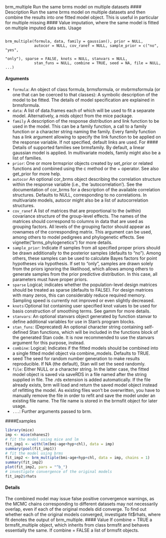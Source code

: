 
brm_multiple Run the same brms model on multiple datasets
#### Description 
Run the same brms model on multiple datasets and then combine the results into one fitted model
object. This is useful in particular for multiple missing #### Value imputation, where the same model is
fitted on multiple imputed data sets.
Usage
<pre><code>
brm_multiple(formula, data, family = gaussian(), prior = NULL,
             autocor = NULL, cov_ranef = NULL, sample_prior = c("no", "yes",
                                                                "only"), sparse = FALSE, knots = NULL, stanvars = NULL,
             stan_funs = NULL, combine = TRUE, seed = NA, file = NULL, ...)
</code></pre>
#### Arguments
* ``formula``: An object of class formula, brmsformula, or mvbrmsformula (or one that can be coerced to that classes): A symbolic description  of the model to be fitted.
The details of model specification are explained in brmsformula.
* ``data``: A list of data.frames each of which will be used to fit a separate model. Alternatively, a mids object from the mice package.
* `` family`` A description  of the response distribution and link function to be used in the model. This can be a family function, a call to a family function or a character
string naming the family. Every family function has a link argument allowing to specify the link function to be applied on the response variable. If not specified,
default links are used. For #### Details of supported families see brmsfamily. By default, a linear gaussian model is applied. In multivariate models, family might also be a list of families.
* ``prior``: One or more brmsprior objects created by set_prior or related functions and combined using the c method or the + operator. See also get_prior for more
help.
* ``autocor`` An optional cor_brms object describing the correlation structure within the response variable (i.e., the ’autocorrelation’). See the documentation of cor_brms
for a description  of the available correlation structures. Defaults to NULL, corresponding to no correlations. In multivariate models, autocor might also be a
list of autocorrelation structures.
* ``cov_ranef`` A list of matrices that are proportional to the (within) covariance structure of the group-level effects. The names of the matrices should correspond to columns in
data that are used as grouping factors. All levels of the grouping factor should appear as rownames of the corresponding matrix. This argument can be used,
among others to model pedigrees and phylogenetic effects. See vignette("brms_phylogenetics")
for more details.
* ``sample_prior``: Indicate if samples from all specified proper priors should be drawn additionally to the posterior samples (defaults to "no"). Among others, these samples can be
used to calculate Bayes factors for point hypotheses via hypothesis. If set to "only", samples are drawn solely from the priors ignoring the likelihood, which
allows among others to generate samples from the prior predictive distribution. In this case, all parameters must have proper priors.
* ``sparse`` Logical; indicates whether the population-level design matrices should be treated
as sparse (defaults to FALSE). For design matrices with many zeros, this can considerably
reduce required memory. Sampling speed is currently not improved or
even slightly decreased.
* `` knots ``:Optional list containing user specified knot values to be used for basis construction of smoothing terms. See gamm for more details.
* ``stanvars``: An optional stanvars object generated by function stanvar to define additional variables for use in Stan’s program blocks.
* ``stan_funs``: (Deprecated) An optional character string containing self-defined Stan functions, which will be included in the functions block of the generated Stan code. It is now recommended to use the stanvars argument for this purpose, instead.
* ``combine``: Logical; Indicates if the fitted models should be combined into a single fitted model object via combine_models. Defaults to TRUE.
* seed The seed for random number generation to make results reproducible. If NA (the default), Stan will set the seed randomly.
* ``file``: Either NULL or a character string. In the latter case, the fitted model object is saved via saveRDS in a file named after the string supplied in file. The .rds extension is added automatically. If the file already exists, brm will load and return the saved model object instead of refitting the model. As existing files won’t be overwritten, you have to manually remove the file in order to refit
and save the model under an existing file name. The file name is stored in the brmsfit object for later usage.
* `` ... ``: Further arguments passed to brm.

####Examples
```r
library(mice)
imp <- mice(nhanes2)
# fit the model using mice and lm
fit_imp1 <- with(lm(bmi~age+hyp+chl), data = imp)
summary(pool(fit_imp1))
# fit the model using brms
fit_imp2 <- brm_multiple(bmi~age+hyp+chl, data = imp, chains = 1)
summary(fit_imp2)
plot(fit_imp2, pars = "^b_")
# investigate convergence of the original models
fit_imp2$rhats
```
#### Details
The combined model may issue false positive convergence warnings, as the MCMC chains corresponding
to different datasets may not necessarily overlap, even if each of the original models did
converge. To find out whether each of the original models converged, investigate fit$rhats, where
fit denotes the output of brm_multiple.
#### Value
If combine = TRUE a brmsfit_multiple object, which inherits from class brmsfit and behaves
essentially the same. If combine = FALSE a list of brmsfit objects.
